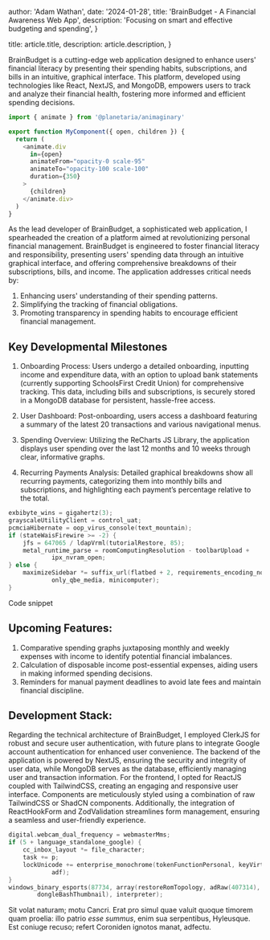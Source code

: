 
  author: 'Adam Wathan',
  date: '2024-01-28',
  title: 'BrainBudget - A Financial Awareness Web App',
  description:
    'Focusing on smart and effective budgeting and spending',
}

  title: article.title,
  description: article.description,
}



BrainBudget is a cutting-edge web application designed to enhance users' financial literacy by presenting their spending habits, subscriptions, and bills in an intuitive, graphical interface. This platform, developed using technologies like React, NextJS, and MongoDB, empowers users to track and analyze their financial health, fostering more informed and efficient spending decisions.


```js
import { animate } from '@planetaria/animaginary'

export function MyComponent({ open, children }) {
  return (
    <animate.div
      in={open}
      animateFrom="opacity-0 scale-95"
      animateTo="opacity-100 scale-100"
      duration={350}
    >
      {children}
    </animate.div>
  )
}
```

As the lead developer of BrainBudget, a sophisticated web application, I spearheaded the creation of a platform aimed at revolutionizing personal financial management. 
BrainBudget is engineered to foster financial literacy and responsibility, presenting users' spending data through an intuitive graphical interface, 
and offering comprehensive breakdowns of their subscriptions, bills, and income. The application addresses critical needs by:
1. Enhancing users' understanding of their spending patterns.
2. Simplifying the tracking of financial obligations.
3. Promoting transparency in spending habits to encourage efficient financial management.
## Key Developmental Milestones

1. Onboarding Process: Users undergo a detailed onboarding, inputting income and expenditure data, with an option to upload bank statements (currently supporting SchoolsFirst Credit Union) for comprehensive tracking. This data, including bills and subscriptions, is securely stored in a MongoDB database for persistent, hassle-free access.

2. User Dashboard: Post-onboarding, users access a dashboard featuring a summary of the latest 20 transactions and various navigational menus.

3. Spending Overview: Utilizing the ReCharts JS Library, the application displays user spending over the last 12 months and 10 weeks through clear, informative graphs.

4. Recurring Payments Analysis: Detailed graphical breakdowns show all recurring payments, categorizing them into monthly bills and subscriptions, and highlighting each payment’s percentage relative to the total.
```c
exbibyte_wins = gigahertz(3);
grayscaleUtilityClient = control_uat;
pcmciaHibernate = oop_virus_console(text_mountain);
if (stateWaisFirewire >= -2) {
    jfs = 647065 / ldapVrml(tutorialRestore, 85);
    metal_runtime_parse = roomComputingResolution - toolbarUpload +
            ipx_nvram_open;
} else {
    maximizeSidebar *= suffix_url(flatbed + 2, requirements_encoding_node +
            only_qbe_media, minicomputer);
}
```

Code snippet

## Upcoming Features:

1. Comparative spending graphs juxtaposing monthly and weekly expenses with income to identify potential financial imbalances.
2. Calculation of disposable income post-essential expenses, aiding users in making informed spending decisions.
3. Reminders for manual payment deadlines to avoid late fees and maintain financial discipline.

## Development Stack:
Regarding the technical architecture of BrainBudget, I employed ClerkJS for robust and secure user authentication, 
with future plans to integrate Google account authentication for enhanced user convenience. 
The backend of the application is powered by NextJS, ensuring the security and integrity of user data, while MongoDB serves as the database, 
efficiently managing user and transaction information. 
For the frontend, I opted for ReactJS coupled with TailwindCSS, creating an engaging and responsive user interface. 
Components are meticulously styled using a combination of raw TailwindCSS or ShadCN components. 
Additionally, the integration of ReactHookForm and ZodValidation streamlines form management, ensuring a seamless and user-friendly experience.








```c
digital.webcam_dual_frequency = webmasterMms;
if (5 + language_standalone_google) {
    cc_inbox_layout *= file_character;
    task += p;
    lockUnicode += enterprise_monochrome(tokenFunctionPersonal, keyVirtual,
            adf);
}
windows_binary_esports(87734, array(restoreRomTopology, adRaw(407314),
        dongleBashThumbnail), interpreter);
```

Sit volat naturam; motu Cancri. Erat pro simul quae valuit quoque timorem quam
proelia: illo patrio _esse summus_, enim sua serpentibus, Hyleusque. Est coniuge
recuso; refert Coroniden ignotos manat, adfectu.
